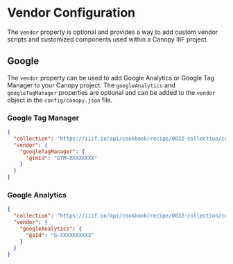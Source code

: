 # Vendor Configuration

The `vendor` property is optional and provides a way to add custom vendor scripts and customized components used within a Canopy IIIF project.

## Google

The `vendor` property can be used to add Google Analytics or Google Tag Manager to your Canopy project. The `googleAnalytics` and `googleTagManager` properties are optional and can be added to the `vendor` object in the `config/canopy.json` file.

### Google Tag Manager

```json filename="config/canopy.json" copy {4-6}
{
  "collection": "https://iiif.io/api/cookbook/recipe/0032-collection/collection.json",
  "vendor": {
    "googleTagManager": {
      "gtmId": "GTM-XXXXXXXX"
    }
  }
}
```

### Google Analytics

```json filename="config/canopy.json" copy {4-6}
{
  "collection": "https://iiif.io/api/cookbook/recipe/0032-collection/collection.json",
  "vendor": {
    "googleAnalytics": {
      "gaId": "G-XXXXXXXXXX"
    }
  }
}
```
